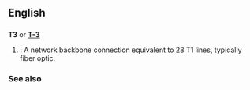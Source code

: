 == English ==

==={{abbreviation}}===
{{wikipedia}}
'''T3''' or '''[[T-3]]'''
# {{cattag|networking}}: A network backbone connection equivalent to 28 T1 lines, typically fiber optic.

===See also===
{{pedialite}}